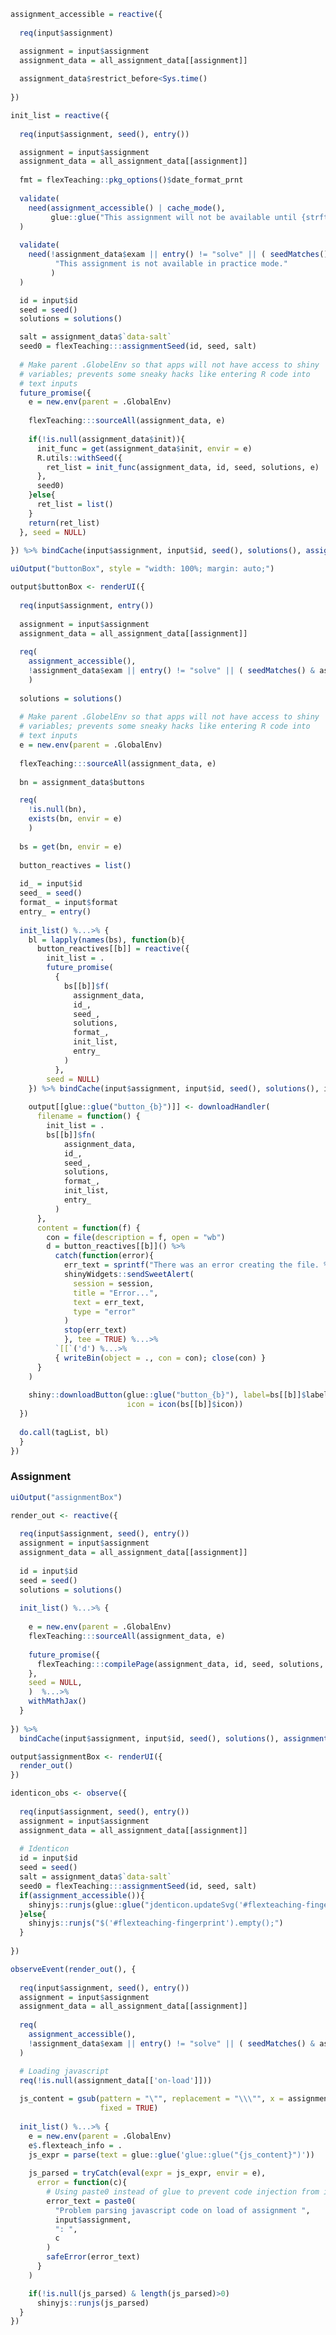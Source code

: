 ```r

assignment_accessible = reactive({
    
  req(input$assignment)

  assignment = input$assignment
  assignment_data = all_assignment_data[[assignment]]
  
  assignment_data$restrict_before<Sys.time()
  
})

```

```r
init_list = reactive({
  
  req(input$assignment, seed(), entry())

  assignment = input$assignment
  assignment_data = all_assignment_data[[assignment]]
  
  fmt = flexTeaching::pkg_options()$date_format_prnt
  
  validate(
    need(assignment_accessible() | cache_mode(), 
         glue::glue("This assignment will not be available until {strftime(assignment_data$restrict_before, format = fmt)}."))
  )
  
  validate(
    need(!assignment_data$exam || entry() != "solve" || ( seedMatches() & assignment_data[['exam_practice']] ), 
          "This assignment is not available in practice mode."
         )
  )

  id = input$id
  seed = seed()
  solutions = solutions()

  salt = assignment_data$`data-salt`
  seed0 = flexTeaching:::assignmentSeed(id, seed, salt)
  
  # Make parent .GlobelEnv so that apps will not have access to shiny
  # variables; prevents some sneaky hacks like entering R code into
  # text inputs
  future_promise({
    e = new.env(parent = .GlobalEnv)
  
    flexTeaching:::sourceAll(assignment_data, e)
  
    if(!is.null(assignment_data$init)){
      init_func = get(assignment_data$init, envir = e)
      R.utils::withSeed({
        ret_list = init_func(assignment_data, id, seed, solutions, e)
      },
      seed0)
    }else{
      ret_list = list()
    }
    return(ret_list)
  }, seed = NULL)
    
}) %>% bindCache(input$assignment, input$id, seed(), solutions(), assignment_accessible() || cache_mode(), entry(), seedMatches())
```


```r
uiOutput("buttonBox", style = "width: 100%; margin: auto;")
```

```r

output$buttonBox <- renderUI({
  
  req(input$assignment, entry())
  
  assignment = input$assignment
  assignment_data = all_assignment_data[[assignment]]
  
  req(
    assignment_accessible(),
    !assignment_data$exam || entry() != "solve" || ( seedMatches() & assignment_data[['exam_practice']] )
    )
  
  solutions = solutions()
  
  # Make parent .GlobelEnv so that apps will not have access to shiny
  # variables; prevents some sneaky hacks like entering R code into
  # text inputs
  e = new.env(parent = .GlobalEnv)
  
  flexTeaching:::sourceAll(assignment_data, e)
  
  bn = assignment_data$buttons

  req(
    !is.null(bn),
    exists(bn, envir = e)
    )
  
  bs = get(bn, envir = e)
  
  button_reactives = list()
  
  id_ = input$id
  seed_ = seed()
  format_ = input$format
  entry_ = entry()
  
  init_list() %...>% {
    bl = lapply(names(bs), function(b){
      button_reactives[[b]] = reactive({
        init_list = .
        future_promise(
          {
            bs[[b]]$f(
              assignment_data,
              id_,
              seed_,
              solutions,
              format_,
              init_list,
              entry_
            )
          },
        seed = NULL)
    }) %>% bindCache(input$assignment, input$id, seed(), solutions(), input$format, b, assignment_accessible(), entry(), seedMatches())
    
    output[[glue::glue("button_{b}")]] <- downloadHandler(
      filename = function() {
        init_list = .
        bs[[b]]$fn(
            assignment_data,
            id_,
            seed_,
            solutions,
            format_,
            init_list,
            entry_
          )
      },
      content = function(f) {
        con = file(description = f, open = "wb")
        d = button_reactives[[b]]() %>%
          catch(function(error){
            err_text = sprintf("There was an error creating the file. %s", paste(error))
            shinyWidgets::sendSweetAlert(
              session = session,
              title = "Error...",
              text = err_text,
              type = "error"
            )
            stop(err_text)
            }, tee = TRUE) %...>%
          `[[`('d') %...>% 
          { writeBin(object = ., con = con); close(con) }
      }
    )
    
    shiny::downloadButton(glue::glue("button_{b}"), label=bs[[b]]$label,
                          icon = icon(bs[[b]]$icon))
  })
  
  do.call(tagList, bl)
  }
})
```



### Assignment

```r
uiOutput("assignmentBox")
```

```r
render_out <- reactive({
  
  req(input$assignment, seed(), entry())
  assignment = input$assignment
  assignment_data = all_assignment_data[[assignment]]
  
  id = input$id
  seed = seed()
  solutions = solutions()
  
  init_list() %...>% {
  
    e = new.env(parent = .GlobalEnv)
    flexTeaching:::sourceAll(assignment_data, e)
  
    future_promise({
      flexTeaching:::compilePage(assignment_data, id, seed, solutions, e, .) 
    }, 
    seed = NULL,
    )  %...>%
    withMathJax()
  }
  
}) %>%
  bindCache(input$assignment, input$id, seed(), solutions(), assignment_accessible() || cache_mode(), entry(), seedMatches())
```

```r
output$assignmentBox <- renderUI({
  render_out()
})
```

```r
identicon_obs <- observe({
  
  req(input$assignment, seed(), entry())
  assignment = input$assignment
  assignment_data = all_assignment_data[[assignment]]
  
  # Identicon
  id = input$id
  seed = seed()
  salt = assignment_data$`data-salt`
  seed0 = flexTeaching:::assignmentSeed(id, seed, salt)
  if(assignment_accessible()){
    shinyjs::runjs(glue::glue("jdenticon.updateSvg('#flexteaching-fingerprint', '{seed0}');"))
  }else{
    shinyjs::runjs("$('#flexteaching-fingerprint').empty();")
  }
  
})
```


```r
observeEvent(render_out(), {
  
  req(input$assignment, seed(), entry())
  assignment = input$assignment
  assignment_data = all_assignment_data[[assignment]]
  
  req(
    assignment_accessible(),
    !assignment_data$exam || entry() != "solve" || ( seedMatches() & assignment_data[['exam_practice']] )
  )

  # Loading javascript
  req(!is.null(assignment_data[['on-load']]))
  
  js_content = gsub(pattern = "\"", replacement = "\\\"", x = assignment_data[['on-load']],
                    fixed = TRUE)
  
  init_list() %...>% {
    e = new.env(parent = .GlobalEnv)
    e$.flexteach_info = .
    js_expr = parse(text = glue::glue('glue::glue("{js_content}")'))
  
    js_parsed = tryCatch(eval(expr = js_expr, envir = e),
      error = function(c){
        # Using paste0 instead of glue to prevent code injection from input
        error_text = paste0(
          "Problem parsing javascript code on load of assignment ",
          input$assignment,
          ": ",
          c
        )
        safeError(error_text)
      }
    )

    if(!is.null(js_parsed) & length(js_parsed)>0)
      shinyjs::runjs(js_parsed)
  }
})
```
